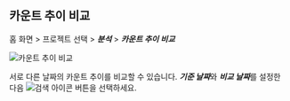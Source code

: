 ## 카운트 추이 비교

홈 화면 > 프로젝트 선택 > ***분석*** > ***카운트 추이 비교***

![카운트 추이 비교](/img/analysis-compare-count.png)

서로 다른 날짜의 카운트 추이를 비교할 수 있습니다. ***기준 날짜***와 ***비교 날짜***를 설정한 다음 ![검색 아이콘](/img/ico-btn-search.png) 버튼을 선택하세요.